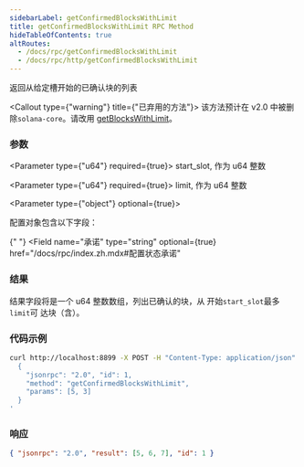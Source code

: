 ```yaml
---
sidebarLabel: getConfirmedBlocksWithLimit
title: getConfirmedBlocksWithLimit RPC Method
hideTableOfContents: true
altRoutes:
  - /docs/rpc/getConfirmedBlocksWithLimit
  - /docs/rpc/http/getConfirmedBlocksWithLimit
---
```


返回从给定槽开始的已确认块的列表

<Callout type={"warning"} title={"已弃用的方法"}>
  该方法预计在 v2.0 中被删除`solana-core`。请改用
  [getBlocksWithLimit](/docs/rpc/http/getblockswithlimit)。
</Callout>

<DocSideBySide>

<DocLeftSide>

### 参数

<Parameter type={"u64"} required={true}>
  start_slot, 作为 u64 整数
</Parameter>

<Parameter type={"u64"} required={true}>
  limit, 作为 u64 整数
</Parameter>

<Parameter type={"object"} optional={true}>

配置对象包含以下字段：

{" "}
<Field
  name="承诺"
  type="string"
  optional={true}
  href="/docs/rpc/index.zh.mdx#配置状态承诺"
></Field>

</Parameter>

### 结果

结果字段将是一个 u64 整数数组，列出已确认的块，从 开始`start_slot`最多`limit`可
达块（含）。

</DocLeftSide>

<DocRightSide>

### 代码示例

```bash
curl http://localhost:8899 -X POST -H "Content-Type: application/json" -d '
  {
    "jsonrpc": "2.0", "id": 1,
    "method": "getConfirmedBlocksWithLimit",
    "params": [5, 3]
  }
'
```

### 响应

```json
{ "jsonrpc": "2.0", "result": [5, 6, 7], "id": 1 }
```

</DocRightSide>
</DocSideBySide>
